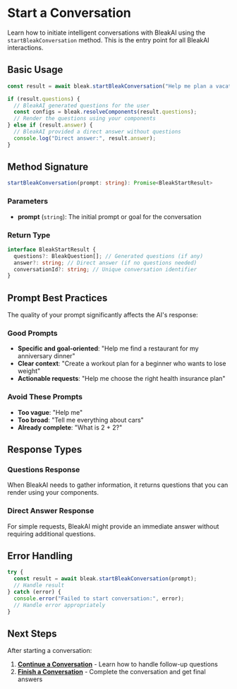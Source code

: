 # Start a Conversation

Learn how to initiate intelligent conversations with BleakAI using the `startBleakConversation` method. This is the entry point for all BleakAI interactions.

## Basic Usage

```typescript
const result = await bleak.startBleakConversation("Help me plan a vacation");

if (result.questions) {
  // BleakAI generated questions for the user
  const configs = bleak.resolveComponents(result.questions);
  // Render the questions using your components
} else if (result.answer) {
  // BleakAI provided a direct answer without questions
  console.log("Direct answer:", result.answer);
}
```

## Method Signature

```typescript
startBleakConversation(prompt: string): Promise<BleakStartResult>
```

### Parameters

- **prompt** (`string`): The initial prompt or goal for the conversation

### Return Type

```typescript
interface BleakStartResult {
  questions?: BleakQuestion[]; // Generated questions (if any)
  answer?: string; // Direct answer (if no questions needed)
  conversationId?: string; // Unique conversation identifier
}
```

## Prompt Best Practices

The quality of your prompt significantly affects the AI's response:

### Good Prompts

- **Specific and goal-oriented**: "Help me find a restaurant for my anniversary dinner"
- **Clear context**: "Create a workout plan for a beginner who wants to lose weight"
- **Actionable requests**: "Help me choose the right health insurance plan"

### Avoid These Prompts

- **Too vague**: "Help me"
- **Too broad**: "Tell me everything about cars"
- **Already complete**: "What is 2 + 2?"

## Response Types

### Questions Response

When BleakAI needs to gather information, it returns questions that you can render using your components.

### Direct Answer Response

For simple requests, BleakAI might provide an immediate answer without requiring additional questions.

## Error Handling

```typescript
try {
  const result = await bleak.startBleakConversation(prompt);
  // Handle result
} catch (error) {
  console.error("Failed to start conversation:", error);
  // Handle error appropriately
}
```

## Next Steps

After starting a conversation:

1. **[Continue a Conversation](continue-conversation)** - Learn how to handle follow-up questions
2. **[Finish a Conversation](finish-conversation)** - Complete the conversation and get final answers

